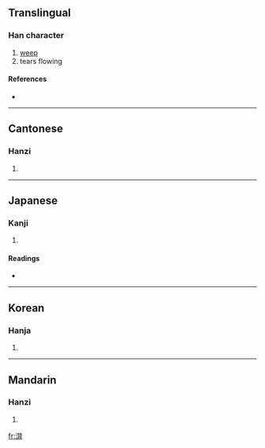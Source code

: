 ==Translingual==

===Han character===
{{Han char|rn=85|rad=水|as=12|sn=15|four=3412<sub>7</sub>|canj=水木木月 (EDDB)}}

# [[weep]]
# tears flowing

====References====
* {{Han ref|kx=0651.040|dkj=18293|dj=1061.140|hdz=31737.070|uh=6F78|ud=28536|bh=BCE8|bd=48360}}

----

==Cantonese==

===Hanzi===
{{yue-hanzi|jyut=|y=saan1}}

# {{defn|Cantonese}}

----

==Japanese==

===Kanji===
{{ja-kanji|grade=|rs=水12}}

# {{defn|Japanese}}

====Readings====
* {{ja-readings|on=[[さん]] (san)|kun=}}

----

==Korean==

===Hanja===
{{ko-hanja|hangeul=산|eumhun=|rv=san|mr=san|y=san}}

# {{defn|Korean}}

----

==Mandarin==

===Hanzi===
{{cmn-hanzi|pin=[[chōng]] ([[chong1]]), [[shān]] ([[shan1]]), [[zhōng]] ([[zhong1]])|wg=ch'ung<sup>1</sup>, shan<sup>1</sup>, chung<sup>1</sup>}}

# {{defn|Mandarin}}

[[fr:潸]]